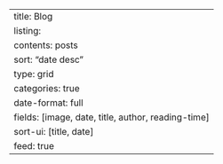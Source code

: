 ---
title: Blog
listing: 
    contents: posts
    sort: "date desc"
    type: grid
    categories: true
    date-format: full
    fields: [image, date, title, author, reading-time]
    sort-ui: [title, date]
    feed: true
---